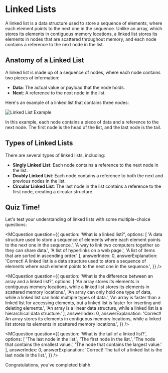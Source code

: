 

# Linked Lists

A linked list is a data structure used to store a sequence of elements, where each element points to the next one in the sequence. Unlike an array, which stores its elements in contiguous memory locations, a linked list stores its elements in nodes that are scattered throughout memory, and each node contains a reference to the next node in the list.

## Anatomy of a Linked List

A linked list is made up of a sequence of nodes, where each node contains two pieces of information:

- **Data**: The actual value or payload that the node holds.
- **Next**: A reference to the next node in the list.

Here's an example of a linked list that contains three nodes:

![Linked List Example](linkedListImg)

In this example, each node contains a piece of data and a reference to the next node. The first node is the head of the list, and the last node is the tail.

## Types of Linked Lists

There are several types of linked lists, including:

- **Singly Linked List**: Each node contains a reference to the next node in the list.
- **Doubly Linked List**: Each node contains a reference to both the next and previous nodes in the list.
- **Circular Linked List**: The last node in the list contains a reference to the first node, creating a circular structure.

## Quiz Time!

Let's test your understanding of linked lists with some multiple-choice questions:

<MCquestion 
  question={{
    question: 'What is a linked list?',
    options: [
      'A data structure used to store a sequence of elements where each element points to the next one in the sequence.',
      'A way to link two computers together so they can share data.',
      'A list of hyperlinks on a web page.',
      'A list of items that are sorted in ascending order.'
    ],
    answerIndex: 0,
    answerExplanation: 'Correct! A linked list is a data structure used to store a sequence of elements where each element points to the next one in the sequence.',
  }}
/>

<MCquestion 
  question={{
    question: 'What is the difference between an array and a linked list?',
    options: [
      'An array stores its elements in contiguous memory locations, while a linked list stores its elements in scattered memory locations.',
      'An array can only hold one type of data, while a linked list can hold multiple types of data.',
      'An array is faster than a linked list for accessing elements, but a linked list is faster for inserting and deleting elements.',
      'An array is a linear data structure, while a linked list is a hierarchical data structure.'
    ],
    answerIndex: 0,
    answerExplanation: 'Correct! An array stores its elements in contiguous memory locations, while a linked list stores its elements in scattered memory locations.',
  }}
/>

<MCquestion 
  question={{
    question: 'What is the tail of a linked list?',
    options: [
      'The last node in the list.',
      'The first node in the list.',
      'The node that contains the smallest value.',
      'The node that contains the largest value.'
    ],
    answerIndex: 0,
    answerExplanation: 'Correct! The tail of a linked list is the last node in the list.',
  }}
/>

Congratulations, you've completed blahh.
